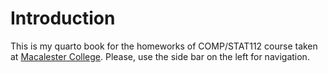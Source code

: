 # Introduction {.unnumbered}

This is my quarto book for the homeworks of COMP/STAT112 course taken at [Macalester College](https://www.macalester.edu/).  Please, use the side bar on the left for navigation.

